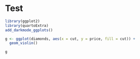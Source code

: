 # Test

```r
library(ggplot2)
library(quartoExtra)
add_darkmode_ggplots()
```


```r
g <- ggplot(diamonds, aes(x = cut, y = price, fill = cut)) +
  geom_violin()
```

```r
g
```



